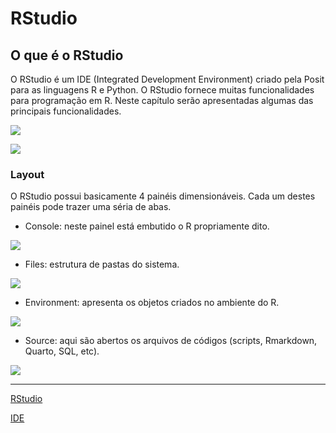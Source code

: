 # RStudio

## O que é o RStudio

O RStudio é um IDE (Integrated Development Environment) criado pela Posit para as linguagens R e Python. O RStudio fornece muitas funcionalidades para programação em R. Neste capítulo serão apresentadas algumas das principais funcionalidades.

![](images/rstudio/img1.PNG){fig-align="center"}

![](images/rstudio/img2.PNG){fig-align="center"}

### Layout

O RStudio possui basicamente 4 painéis dimensionáveis. Cada um destes painéis pode trazer uma séria de abas.

-   Console: neste painel está embutido o R propriamente dito.

![](images/rstudio/console.PNG){fig-align="center"}

-   Files: estrutura de pastas do sistema.

![](images/rstudio/files.PNG){fig-align="center"}

-   Environment: apresenta os objetos criados no ambiente do R.

![](images/rstudio/environment.PNG){fig-align="center"}

-   Source: aqui são abertos os arquivos de códigos (scripts, Rmarkdown, Quarto, SQL, etc).

![](images/rstudio/source.PNG){fig-align="center"}

------------------------------------------------------------------------

[RStudio](https://posit.co/products/open-source/rstudio/)

[IDE](https://en.wikipedia.org/wiki/Integrated_development_environment)
